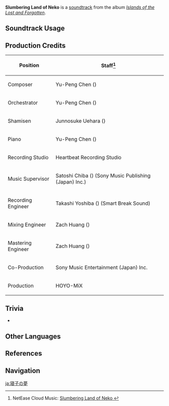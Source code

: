{{Soundtrack Infobox
|image          = Islands of the Lost and Forgotten.png
|album          = Islands of the Lost and Forgotten
|disc           = 1
|number         = 16
|featured       =
|featured2      =
|featured3      =
|featured_disc  =
|featured_disc2 =
|featured_disc3 =
|youtube_id     = VicAN6PfROU
|youtube_time   = 1
|spotify_id     = 4Unnac4Gu02pPxLKsDT3Hz
|previous       = A Fragment of Peace
|next           = Savory Treat
}}
'''Slumbering Land of Neko''' is a [[soundtrack]] from the album ''[[Islands of the Lost and Forgotten]]''.

==Soundtrack Usage==
{{Soundtrack Usage
|quest    = 
|location = Asase Shrine
|domain   = 
}}

==Production Credits==
{| class="wikitable"
! Position
! Staff<ref>NetEase Cloud Music: [https://music.163.com/#/song?id=1937114141 Slumbering Land of Neko {{zh|寝子的梦}}]</ref>
|-
! Composer
| Yu-Peng Chen ({{zh|陈致逸}})
|-
! Orchestrator
| Yu-Peng Chen ({{zh|陈致逸}})
|-
! Shamisen
| Junnosuke Uehara ({{ja|上原 潤之助}})
|-
! Piano
| Yu-Peng Chen ({{zh|陈致逸}})
|-
! Recording Studio
| Heartbeat Recording Studio
|-
! Music Supervisor
| Satoshi Chiba ({{ja|千葉 智史}}) (Sony Music Publishing (Japan) Inc.)
|-
! Recording Engineer
| Takashi Yoshiba ({{ja|吉羽 貴史}}) (Smart Break Sound)
|-
! Mixing Engineer
| Zach Huang ({{zh|黄巍}})
|-
! Mastering Engineer
| Zach Huang ({{zh|黄巍}})
|-
! Co-Production
| Sony Music Entertainment (Japan) Inc.
|-
! Production
| HOYO-MiX
|}
<!--
==Gallery==
<gallery>
</gallery>
-->

==Trivia==
* {{Transclude|Desire for Calm|AsaseShrineTheme|section=1}}

==Other Languages==
{{Other Languages
|en      = Slumbering Land of Neko
|zhs     = 寝子的梦
|zhs_rm  = Qǐn Zi de Mèng
|zhs_tl  =
|ja      = 寝子の夢
|ja_rm   = Neko no Yume
|ja_tl   = 
}}

==References==
{{Reflist}}

==Navigation==
{{Soundtrack Navbox|Islands of the Lost and Forgotten}}

[[ja:寝子の夢]]